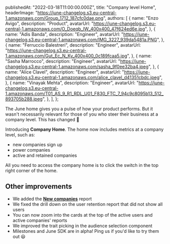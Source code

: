 
  publishedAt: "2022-03-18T11:00:00.000Z",
  title: "Company level Home",
  headerImage:
    "https://june-changelog.s3.eu-central-1.amazonaws.com/Group_1712_187cfc0dae.png",
  authors: [
    {
      name: "Enzo Avigo",
      description: "Product",
      avatarUrl:
        "https://june-changelog.s3.eu-central-1.amazonaws.com/O_Doeqb_IW_400x400_47f624ed6e.jpg",
    },
    {
      name: "Adis Banda",
      description: "Engineer",
      avatarUrl:
        "https://june-changelog.s3.eu-central-1.amazonaws.com/IMG_3227_939da5481a.PNG",
    },
    {
      name: "Ferruccio Balestreri",
      description: "Engineer",
      avatarUrl:
        "https://june-changelog.s3.eu-central-1.amazonaws.com/Gut_Ec_N_Ky_400x400_0c189fcaa5.jpg",
    },
    {
      name: "Sasha Marrocco",
      description: "Engineer",
      avatarUrl:
        "https://june-changelog.s3.eu-central-1.amazonaws.com/sasha_9f0ee32ba4.jpeg",
    },
    {
      name: "Alice Clavel",
      description: "Engineer",
      avatarUrl:
        "https://june-changelog.s3.eu-central-1.amazonaws.com/alice_clavel_d41351cbdc.jpeg",
    },
    {
      name: "Vinayak Mehta",
      description: "Engineer",
      avatarUrl:
        "https://june-changelog.s3.eu-central-1.amazonaws.com/T01_AS_9_R1_RDL_U01_F830_FTC_7_94c9c8095b13_512_893705b288.jpeg",
    },
  ],
};

The June home gives you a pulse of how your product performs. But it wasn't necessarily relevant for those of you who steer their business at a company level. This has changed 🎉

Introducing **Company Home**. The home now includes metrics at a company level, such as:

- new companies sign up
- power companies
- active and retained companies

All you need to access the company home is to click the switch in the top right corner of the home.

## Other improvements

- We added the **[New companies](https://www.june.so/templates/new-groups)** report
- We fixed the drill down on the user retention report that did not show all users
- You can now zoom into the cards at the top of the active users and active companies' reports
- We improved the trait picking in the audience selection component
- Milestones and June SDK are in alpha! Ping us if you'd like to try them out 😃


